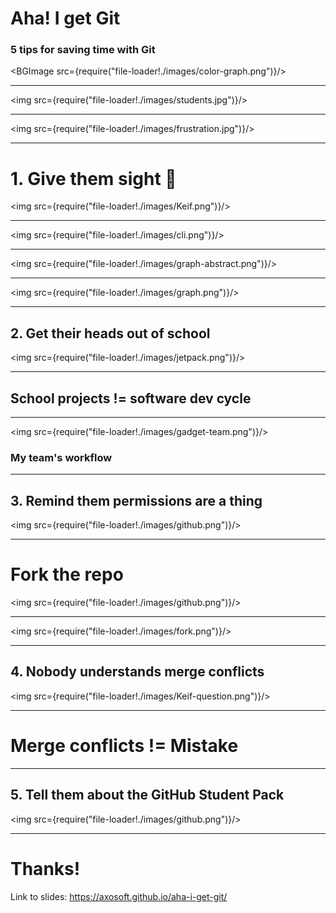 

# Aha! I get Git
### 5 tips for saving time with Git

<BGImage src={require("file-loader!./images/color-graph.png")}/>

---


<img src={require("file-loader!./images/students.jpg")}/>

---



<img src={require("file-loader!./images/frustration.jpg")}/>

---


# 1. Give them sight 👀

<img src={require("file-loader!./images/Keif.png")}/>


---


<img src={require("file-loader!./images/cli.png")}/>

---


<img src={require("file-loader!./images/graph-abstract.png")}/>

---


<img src={require("file-loader!./images/graph.png")}/>

---


## 2. Get their heads out of school

<img src={require("file-loader!./images/jetpack.png")}/>

---


## School projects != software dev cycle

---


<img src={require("file-loader!./images/gadget-team.png")}/>

### My team's workflow

---


## 3. Remind them permissions are a thing

<img src={require("file-loader!./images/github.png")}/>

---


# Fork the repo

<img src={require("file-loader!./images/github.png")}/>

---


<img src={require("file-loader!./images/fork.png")}/>

---


## 4. Nobody understands merge conflicts

<img src={require("file-loader!./images/Keif-question.png")}/>

---


# Merge conflicts != Mistake

---


## 5. Tell them about the GitHub Student Pack

<img src={require("file-loader!./images/github.png")}/>

---

# Thanks!

Link to slides: https://axosoft.github.io/aha-i-get-git/
